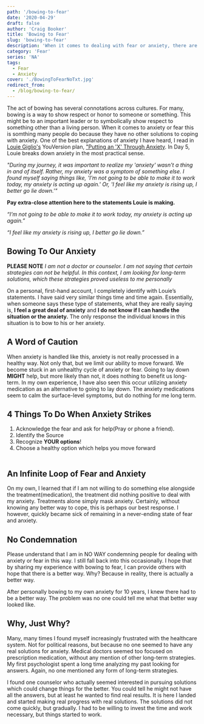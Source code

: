 ```yaml
---
path: '/bowing-to-fear'
date: '2020-04-29'
draft: false
author: 'Craig Booker'
title: 'Bowing to Fear'
slug: 'bowing-to-fear'
description: 'When it comes to dealing with fear or anxiety, there are times when the only way one knows how to deal with the emotion is to give in(bow) or give up the fight against it. And while sometimes this temporarily satisfies the symptoms, it does nothing to help the individual in the long run. In this post, I share my own experience in bowing to fear.'
category: 'Fear'
series: 'NA'
tags:
  - Fear
  - Anxiety
cover: './BowingToFearNoTxt.jpg'
redirect_from:
  - /blog/bowing-to-fear/
---
```


The act of bowing has several connotations across cultures. For many, bowing is a way to show respect or honor to someone or something. This might be to an important leader or to symbolically show respect to something other than a living person. When it comes to anxiety or fear this is somthing many people do because they have no other solutions to coping with anxiety. One of the best explanations of anxiety I have heard, I read in [Louie Giglio's](https://www.louiegiglio.com/) YouVersion plan, ["Putting an 'X' Through Anxiety](https://www.bible.com/reading-plans/19132-putting-an-x-through-anxiety). In Day 5, Louie breaks down anxiety in the most practical sense.

_"During my journey, it was important to realize my 'anxiety' wasn’t a thing in and of itself. Rather, my anxiety was a symptom of something else. I found myself saying things like, 'I’m not going to be able to make it to work today, my anxiety is acting up again.' Or, 'I feel like my anxiety is rising up, I better go lie down.'"_

**Pay extra-close attention here to the statements Louie is making.**

_“I’m not going to be able to make it to work today, my anxiety is acting up again.”_

_“I feel like my anxiety is rising up, I better go lie down.”_

## Bowing To Our Anxiety

**PLEASE NOTE**
_I am not a doctor or counselor. I am not saying that certain strategies can not be helpful. In this context, I am looking for long-term solutions, which these strategies proved useless to me personally_

On a personal, first-hand account, I completely identify with Louie’s statements. I have said very similar things time and time again. Essentially, when someone says these type of statements, what they are really saying is, **I feel a great deal of anxiety** and **I do not know if I can handle the situation or the anxiety.** The only response the individual knows in this situation is to bow to his or her anxiety.

## A Word of Caution

When anxiety is handled like this, anxiety is not really processed in a healthy way. Not only that, but we limit our ability to move forward. We become stuck in an unhealthy cycle of anxiety or fear. Going to lay down **MIGHT** help, but more likely than not, it does nothing to benefit us long-term. In my own experience, I have also seen this occur utilizing anxiety medication as an alternative to going to lay down. The anxiety medications seem to calm the surface-level symptoms, but do nothing for me long term.

## **4 Things To Do When Anxiety Strikes**

1. Acknowledge the fear and ask for help(Pray or phone a friend).
2. Identify the Source
3. Recognize **YOUR options**!
4. Choose a healthy option which helps you move forward
   <br />
   <br />

## An Infinite Loop of Fear and Anxiety

On my own, I learned that if I am not willing to do something else alongside the treatment(medication), the treatment did nothing positive to deal with my anxiety. Treatments alone simply mask anxiety. Certainly, without knowing any better way to cope, this is perhaps our best response. I however, quickly became sick of remaining in a never-ending state of fear and anxiety.

## No Condemnation

Please understand that I am in NO WAY condemning people for dealing with anxiety or fear in this way. I still fall back into this occasionally. I hope that by sharing my experience with bowing to fear, I can provide others with hope that there is a better way. Why? Because in reality, there is actually a better way.

After personally bowing to my own anxiety for 10 years, I knew there had to be a better way. The problem was no one could tell me what that better way looked like.

## Why, Just Why?

Many, many times I found myself increasingly frustrated with the healthcare system. Not for political reasons, but because no one seemed to have any real solutions for anxiety. Medical doctors seemed too focused on prescription medication, without any mention of other long-term strategies. My first psychologist spent a long time analyzing my past looking for answers. Again, no one mentioned any form of long-term strategies.

I found one counselor who actually seemed interested in pursuing solutions which could change things for the better. You could tell he might not have all the answers, but at least he wanted to find real results. It is here I landed and started making real progress with real solutions. The solutions did not come quickly, but gradually. I had to be willing to invest the time and work necessary, but things started to work.

